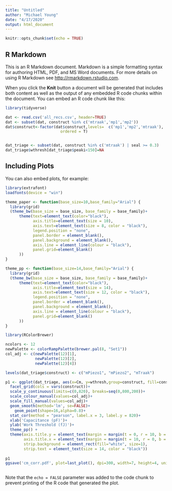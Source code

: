 ```yaml
---
title: "Untitled"
author: "Michael Young"
date: "4/17/2020"
output: html_document
---
```


```r
knitr::opts_chunk$set(echo = TRUE)
```

## R Markdown

This is an R Markdown document. Markdown is a simple formatting syntax for authoring HTML, PDF, and MS Word documents. For more details on using R Markdown see <http://rmarkdown.rstudio.com>.

When you click the **Knit** button a document will be generated that includes both content as well as the output of any embedded R code chunks within the document. You can embed an R code chunk like this:

```r


library(tidyverse)

dat <- read.csv('all_recs.csv', header=TRUE)
dat <- subset(dat, construct %in% c('mtraak','mp1','mp2'))
dat$construct<-factor(dat$construct,levels=  c('mp1','mp2','mtraak'),
                        ordered = T)


dat_triage <- subset(dat, construct %in% c('mtraak') | seal >= 0.3)
dat_triage$wthresh[dat_triage$peaki<150]=NA

```

## Including Plots

You can also embed plots, for example:

```r
library(extrafont)
loadfonts(device = "win")

theme_paper <- function(base_size=10,base_family="Arial") {
  library(grid)
  (theme_bw(base_size = base_size, base_family = base_family)+
      theme(text=element_text(color="black"),
            axis.title=element_text(size = 10),
            axis.text=element_text(size = 8, color = "black"),
            legend.position = "none",
            panel.border = element_blank(),
            panel.background = element_blank(),
            axis.line = element_line(colour = "black"),
            panel.grid=element_blank()
      ))
}

theme_pp <- function(base_size=14,base_family="Arial") {
  library(grid)
  (theme_bw(base_size = base_size, base_family = base_family)+
      theme(text=element_text(color="black"),
            axis.title=element_text(size = 14),
            axis.text=element_text(size = 12, color = "black"),
            legend.position = "none",
            panel.border = element_blank(),
            panel.background = element_blank(),
            axis.line = element_line(colour = "black"),
            panel.grid=element_blank()
      ))
}

```

```r
library(RColorBrewer)

ncolors <- 12
newPalette <- colorRampPalette(brewer.pal(8, "Set1"))
col_adj <- c(newPalette(12)[1],
             newPalette(12)[2],
             newPalette(12)[4])

levels(dat_triage$construct) <- c("mPiezo1", "mPiezo2", "mTraak")

p1 <- ggplot(dat_triage, aes(x=Cm, y=wthresh,group=construct, fill=construct, colour=construct)) +
  facet_grid(cols = vars(construct))+
  scale_y_continuous(limits=c(0,820), breaks=seq(0,800,200))+
  scale_colour_manual(values=col_adj)+
  scale_fill_manual(values=col_adj)+
  geom_smooth(method='lm', se=FALSE)+
    geom_point(shape=16,alpha=0.8)+
  stat_cor(method = "pearson", label.x = 3, label.y = 820)+
  xlab('Capacitance (pF)')+
  ylab('Work Threshold (fJ)')+
  theme_pp() +
  theme(axis.title.y = element_text(margin = margin(t = 0, r = 10, b = 0, l = 0)),
        axis.title.x = element_text(margin = margin(t = 10, r = 0, b = 0, l = 0)),
        strip.background = element_rect(fill="white", size=1),
        strip.text = element_text(size = 14, color = "black"))
 
p1 
ggsave('cm_corr.pdf', plot=last_plot(), dpi=300, width=7, height=4, units= "in", dev=cairo_pdf)



```

Note that the `echo = FALSE` parameter was added to the code chunk to prevent printing of the R code that generated the plot.
